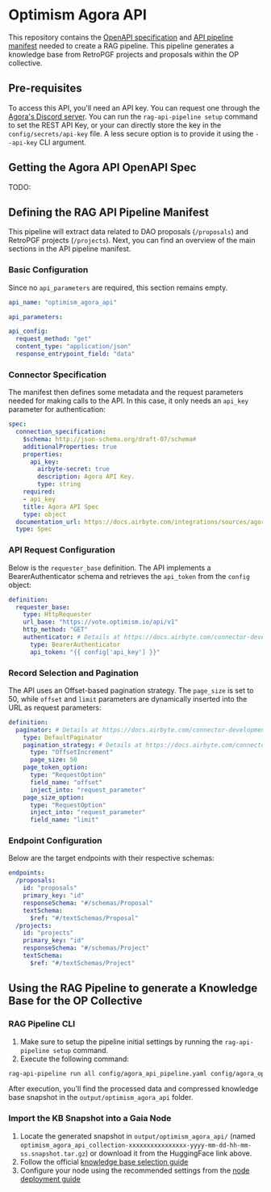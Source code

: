 # Optimism Agora API

This repository contains the [OpenAPI specification](https://github.com/raid-guild/gaianet-rag-api-pipeline/blob/main/config/agora_openapi.yaml) and [API pipeline manifest](https://github.com/raid-guild/gaianet-rag-api-pipeline/blob/main/config/agora_api_pipeline.yaml) needed to create a RAG pipeline. 
This pipeline generates a knowledge base from RetroPGF projects and proposals within the OP collective.

## Pre-requisites

To access this API, you'll need an API key. You can request one through the [Agora's Discord server](https://www.agora.xyz/#Product). You can run the `rag-api-pipeline setup` command to set the REST API Key, 
or your can directly store the key in the `config/secrets/api-key` file. A less secure option is to provide it using the `--api-key` CLI argument.

## Getting the Agora API OpenAPI Spec

TODO:

## Defining the RAG API Pipeline Manifest

This pipeline will extract data related to DAO proposals (`/proposals`) and RetroPGF projects (`/projects`). 
Next, you can find an overview of the main sections in the API pipeline manifest.

### Basic Configuration

Since no `api_parameters` are required, this section remains empty.

```yaml [agora_api_pipeline.yaml]
api_name: "optimism_agora_api"

api_parameters:

api_config:
  request_method: "get"
  content_type: "application/json"
  response_entrypoint_field: "data"
```

### Connector Specification

The manifest then defines some metadata and the request parameters needed for making calls to the API. In this case, it only needs an `api_key` 
parameter for authentication:

```yaml [agora_api_pipeline.yaml]
spec:
  connection_specification:
    $schema: http://json-schema.org/draft-07/schema#
    additionalProperties: true
    properties:
      api_key:
        airbyte-secret: true
        description: Agora API Key.
        type: string
    required:
    - api_key
    title: Agora API Spec
    type: object
  documentation_url: https://docs.airbyte.com/integrations/sources/agora
  type: Spec
```

### API Request Configuration

Below is the `requester_base` definition. The API implements a BearerAuthenticator schema and retrieves the `api_token` from the `config` object:

```yaml [agora_api_pipeline.yaml]
definition:
  requester_base:
    type: HttpRequester
    url_base: "https://vote.optimism.io/api/v1"
    http_method: "GET"
    authenticator: # Details at https://docs.airbyte.com/connector-development/config-based/understanding-the-yaml-file/authentication
      type: BearerAuthenticator
      api_token: "{{ config['api_key'] }}"
```

### Record Selection and Pagination

The API uses an Offset-based pagination strategy. The `page_size` is set to 50, while `offset` and `limit` parameters are dynamically inserted into the URL as request parameters:

```yaml [agora_api_pipeline.yaml]
definition:
  paginator: # Details at https://docs.airbyte.com/connector-development/config-based/understanding-the-yaml-file/pagination
    type: DefaultPaginator
    pagination_strategy: # Details at https://docs.airbyte.com/connector-development/config-based/understanding-the-yaml-file/pagination#offset-increment
      type: "OffsetIncrement"
      page_size: 50
    page_token_option:
      type: "RequestOption"
      field_name: "offset"
      inject_into: "request_parameter"
    page_size_option:
      type: "RequestOption"
      inject_into: "request_parameter"
      field_name: "limit"
```

### Endpoint Configuration

Below are the target endpoints with their respective schemas:

```yaml [agora_api_pipeline.yaml]
endpoints:
  /proposals:
    id: "proposals"
    primary_key: "id"
    responseSchema: "#/schemas/Proposal"
    textSchema:
      $ref: "#/textSchemas/Proposal"
  /projects:
    id: "projects"
    primary_key: "id"
    responseSchema: "#/schemas/Project"
    textSchema:
      $ref: "#/textSchemas/Project"
```

## Using the RAG Pipeline to generate a Knowledge Base for the OP Collective

### RAG Pipeline CLI

1. Make sure to setup the pipeline initial settings by running the `rag-api-pipeline setup` command.
2. Execute the following command:

```bash
rag-api-pipeline run all config/agora_api_pipeline.yaml config/agora_openapi.yaml
```

After execution, you'll find the processed data and compressed knowledge base snapshot in the `output/optimism_agora_api` folder.

### Import the KB Snapshot into a Gaia Node

1. Locate the generated snapshot in `output/optimism_agora_api/` (named `optimism_agora_api_collection-xxxxxxxxxxxxxxxx-yyyy-mm-dd-hh-mm-ss.snapshot.tar.gz`) or download it from the HuggingFace link above.
2. Follow the official [knowledge base selection guide](https://docs.gaianet.ai/node-guide/customize#select-a-knowledge-base)
3. Configure your node using the recommended settings from the [node deployment guide](/cli/node-deployment#recommended-gaianet-node-configuration)
